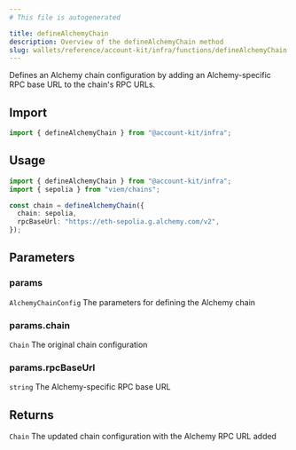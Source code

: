 ```yaml
---
# This file is autogenerated

title: defineAlchemyChain
description: Overview of the defineAlchemyChain method
slug: wallets/reference/account-kit/infra/functions/defineAlchemyChain
---
```


Defines an Alchemy chain configuration by adding an Alchemy-specific RPC base URL to the chain's RPC URLs.

## Import

```ts
import { defineAlchemyChain } from "@account-kit/infra";
```

## Usage

```ts
import { defineAlchemyChain } from "@account-kit/infra";
import { sepolia } from "viem/chains";

const chain = defineAlchemyChain({
  chain: sepolia,
  rpcBaseUrl: "https://eth-sepolia.g.alchemy.com/v2",
});
```

## Parameters

### params

`AlchemyChainConfig`
The parameters for defining the Alchemy chain

### params.chain

`Chain`
The original chain configuration

### params.rpcBaseUrl

`string`
The Alchemy-specific RPC base URL

## Returns

`Chain`
The updated chain configuration with the Alchemy RPC URL added
